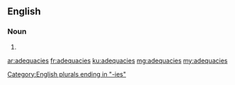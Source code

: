 ==English==

===Noun===
{{head|en}}

# {{plural of|adequacy}}

[[Category:English plurals ending in "-ies"]]

[[ar:adequacies]]
[[fr:adequacies]]
[[ku:adequacies]]
[[mg:adequacies]]
[[my:adequacies]]